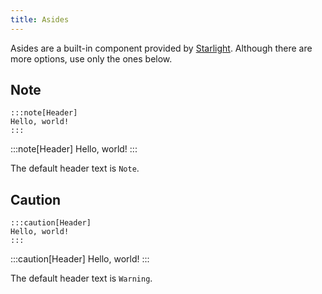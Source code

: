 ```yaml
---
title: Asides
---
```


Asides are a built-in component provided by [Starlight](https://starlight.astro.build/components/asides/). Although there are more options, use only the ones below.

## Note

```mdx
:::note[Header]
Hello, world!
:::
```

:::note[Header]
Hello, world!
:::

The default header text is `Note`.

## Caution

```mdx
:::caution[Header]
Hello, world!
:::
```

:::caution[Header]
Hello, world!
:::

The default header text is `Warning`.
